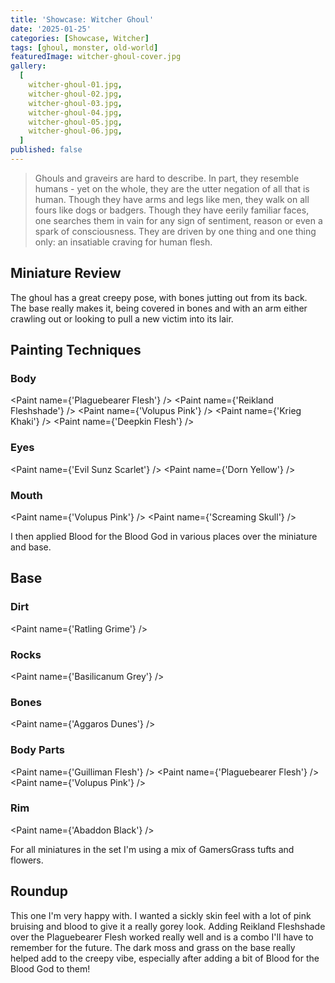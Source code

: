 ```yaml
---
title: 'Showcase: Witcher Ghoul'
date: '2025-01-25'
categories: [Showcase, Witcher]
tags: [ghoul, monster, old-world]
featuredImage: witcher-ghoul-cover.jpg
gallery:
  [
    witcher-ghoul-01.jpg,
    witcher-ghoul-02.jpg,
    witcher-ghoul-03.jpg,
    witcher-ghoul-04.jpg,
    witcher-ghoul-05.jpg,
    witcher-ghoul-06.jpg,
  ]
published: false
---
```



> Ghouls and graveirs are hard to describe. In part, they resemble humans - yet on the whole, they are the utter
> negation of all that is human. Though they have arms and legs like men, they walk on all fours like dogs or badgers.
> Though they have eerily familiar faces, one searches them in vain for any sign of sentiment, reason or even a spark
> of consciousness. They are driven by one thing and one thing only: an insatiable craving for human flesh.

## Miniature Review

The ghoul has a great creepy pose, with bones jutting out from its back. The base really makes it, being covered in
bones and with an arm either crawling out or looking to pull a new victim into its lair.

## Painting Techniques

### Body

<Paint name={'Plaguebearer Flesh'} />
<Paint name={'Reikland Fleshshade'} />
<Paint name={'Volupus Pink'} />
<Paint name={'Krieg Khaki'} />
<Paint name={'Deepkin Flesh'} />

### Eyes

<Paint name={'Evil Sunz Scarlet'} />
<Paint name={'Dorn Yellow'} />

### Mouth

<Paint name={'Volupus Pink'} />
<Paint name={'Screaming Skull'} />

I then applied Blood for the Blood God in various places over the miniature and base.

## Base

### Dirt

<Paint name={'Ratling Grime'} />

### Rocks

<Paint name={'Basilicanum Grey'} />

### Bones

<Paint name={'Aggaros Dunes'} />

### Body Parts

<Paint name={'Guilliman Flesh'} />
<Paint name={'Plaguebearer Flesh'} />
<Paint name={'Volupus Pink'} />

### Rim

<Paint name={'Abaddon Black'} />

For all miniatures in the set I'm using a mix of GamersGrass tufts and flowers.

## Roundup

This one I'm very happy with. I wanted a sickly skin feel with a lot of pink bruising and blood to give it a really
gorey look. Adding Reikland Fleshshade over the Plaguebearer Flesh worked really well and is a combo I'll have to
remember for the future. The dark moss and grass on the base really helped add to the creepy vibe, especially after
adding a bit of Blood for the Blood God to them!

